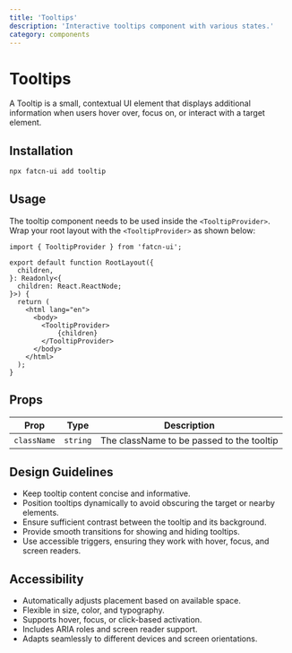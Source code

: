 ```yaml
---
title: 'Tooltips'
description: 'Interactive tooltips component with various states.'
category: components
---
```


# Tooltips

A Tooltip is a small, contextual UI element that displays additional information when users hover over, focus on, or interact with a target element.

## Installation 

```bash
npx fatcn-ui add tooltip
```

## Usage

<ComponentPreview name='tooltip' />

The tooltip component needs to be used inside the `<TooltipProvider>`. Wrap your root layout with 
the `<TooltipProvider>` as shown below:

```tsx
import { TooltipProvider } from 'fatcn-ui';

export default function RootLayout({
  children,
}: Readonly<{
  children: React.ReactNode;
}>) {
  return (
    <html lang="en">
      <body>
        <TooltipProvider>
            {children}
        </TooltipProvider>
      </body>
    </html>
  );
}
```


## Props

| Prop        | Type                                                         | Description                                                |
| ----------- | ------------------------------------------------------------ | ---------------------------------------------------------- |
| `className` | `string`                                                     | The className to be passed to the tooltip                  |

## Design Guidelines

- Keep tooltip content concise and informative.
- Position tooltips dynamically to avoid obscuring the target or nearby elements.
- Ensure sufficient contrast between the tooltip and its background.
- Provide smooth transitions for showing and hiding tooltips.
- Use accessible triggers, ensuring they work with hover, focus, and screen readers.

## Accessibility

- Automatically adjusts placement based on available space.
- Flexible in size, color, and typography.
- Supports hover, focus, or click-based activation.
- Includes ARIA roles and screen reader support.
- Adapts seamlessly to different devices and screen orientations.

